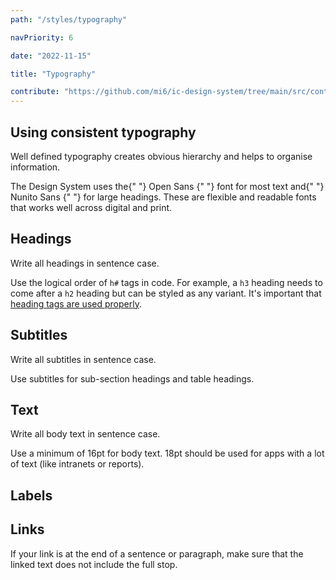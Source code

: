 ```yaml
---
path: "/styles/typography"

navPriority: 6

date: "2022-11-15"

title: "Typography"

contribute: "https://github.com/mi6/ic-design-system/tree/main/src/content/structured/styles/typography.mdx"
---
```



## Using consistent typography

Well defined typography creates obvious hierarchy and helps to organise information.

<p>
  The Design System uses the{" "}
  <ic-link
    target="_blank"
    href="https://fonts.google.com/specimen/Open+Sans"
    rel="noreferer noopener nofollow"
  >
    Open Sans
  </ic-link>{" "}
  font for most text and{" "}
  <ic-link
    target="_blank"
    href="https://fonts.google.com/specimen/Nunito+Sans"
    rel="noreferer noopener nofollow"
  >
    Nunito Sans
  </ic-link>{" "}
  for large headings. These are flexible and readable fonts that works well
  across digital and print.
</p>

## Headings

Write all headings in sentence case.

Use the logical order of `h#` tags in code. For example, a `h3` heading needs to come after a `h2` heading but can be styled as any variant. It's important that [heading tags are used properly](/accessibility/coding/headings).

<TypographicScale variants="h1, h2, h3, h4" />

## Subtitles

Write all subtitles in sentence case.

Use subtitles for sub-section headings and table headings.

<TypographicScale variants="subtitle-large, subtitle-small" />

## Text

Write all body text in sentence case.

Use a minimum of 16pt for body text. 18pt should be used for apps with a lot of text (like intranets or reports).

<TypographicScale variants="body, caption, caption-uppercase" />

## Labels

<TypographicScale variants="label, label-uppercase" />

## Links

If your link is at the end of a sentence or paragraph, make sure that the linked text does not include the full stop.

<TypographicScale variants="link" />
